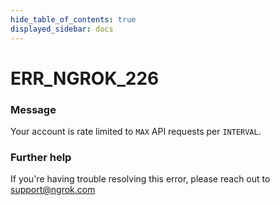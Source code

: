 ```yaml
---
hide_table_of_contents: true
displayed_sidebar: docs
---
```



# ERR_NGROK_226

### Message

Your account is rate limited to `MAX` API requests per `INTERVAL`.

<ErrorDetails error="err_ngrok_226" />

### Further help

If you're having trouble resolving this error, please reach out to [support@ngrok.com](mailto:support@ngrok.com?subject=Help%20with%20ERR_NGROK_226)
